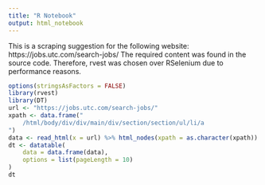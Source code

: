 ```yaml
---
title: "R Notebook"
output: html_notebook
---
```


This is a scraping suggestion for the following website: 
https://jobs.utc.com/search-jobs/
The required content was found in the source code. Therefore, rvest was chosen over RSelenium due to performance reasons.

```r
options(stringsAsFactors = FALSE)
library(rvest)
library(DT)
url <- "https://jobs.utc.com/search-jobs/"
xpath <- data.frame("
	/html/body/div/div/main/div/section/section/ul/li/a
")
data <- read_html(x = url) %>% html_nodes(xpath = as.character(xpath)) %>% html_text()
dt <- datatable(
	data = data.frame(data),
	options = list(pageLength = 10)
)
dt
```
